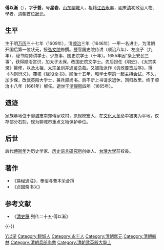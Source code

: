 '''傅以漸'''（{{bd|1609年||1665年|catIdx=F}}），字'''于磐'''，号'''星岩'''，[[山东|山东]][[聊城|聊城]]人，祖籍[[江西|江西]][[永丰|永丰]]，[[明|明]]末[[清|清]]初政治人物、學者，[[清朝|清朝]]首位[[狀元|狀元]]。

== 生平 ==
生于明[[万历|万历]]三十七年（1609年），清[[顺治|顺治]]三年（1646年）一甲一名进士，为清朝开国后第一位状元，授[[弘文院|弘文院]]修撰。歷官国史院侍讲（顺治八年）、左庶子（九年）、秘书院侍讲学士、少詹事、国史院学士（十年）。1655年因“条上安民三事”，获得顺治赏识，加太子太保，改国史院文学士。先后担任《明史》、《太宗实录》纂修，以及太祖、太宗圣训并通鉴总裁。又被指派作《资政要览后序》，撰《内则衍义》，覆核《赋役全书》。顺治十五年，和学士[[李霨|李霨]]一起主持[[会试|会试]]。不久，加少保，改武英殿大学士，兼兵部尚书。后不断上书请求退休，回归故里。终于顺治十八年（1661年）解任。逝世于[[清|清]][[康熙|康熙]]四年（1665年）。

== 遗迹 ==
家族墓地位于[[聊城市|聊城市]]南郊傅家坟村，原规模宏大，在[[文化大革命|文化大革命]]中被夷为平地，仅存部分石刻，现为聊城市重点文物保护单位。

== 后世 ==
后代[[傅斯年|傅斯年]]为历史学家、[[历史语言研究所|历史语言研究所]]创始人、[[台灣大學|台灣大學]]前校長。

== 著作 ==
* 《易经通注》，奉诏与曹本荣合撰
* 《贞固斋书义》

== 参考文献 ==
*《[[清史稿|清史稿]]·列传二十五·傅以渐》

{{-}}
{{顺治三年丙戌科殿试金榜}}

{{Authority control}}
{{DEFAULTSORT:Fu傅}}
[[Category:傅姓|Y以渐]]
[[Category:聊城人|Category:聊城人]]
[[Category:永丰人|Category:永丰人]]
[[Category:清朝狀元|Category:清朝狀元]]
[[Category:清朝翰林|Category:清朝翰林]]
[[Category:清朝兵部尚書|Category:清朝兵部尚書]]
[[Category:清朝武英殿大學士|Category:清朝武英殿大學士]]